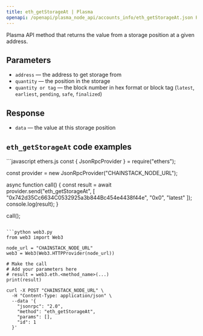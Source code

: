 ```yaml
---
title: eth_getStorageAt | Plasma
openapi: /openapi/plasma_node_api/accounts_info/eth_getStorageAt.json POST /be84184cd12967be5a65d06651c60085
---
```


Plasma API method that returns the value from a storage position at a given address.

## Parameters

* `address` — the address to get storage from
* `quantity` — the position in the storage
* `quantity or tag` — the block number in hex format or block tag (`latest`, `earliest`, `pending`, `safe`, `finalized`)

## Response

* `data` — the value at this storage position

## `eth_getStorageAt` code examples

<CodeGroup>
```javascript ethers.js
const { JsonRpcProvider } = require("ethers");

const provider = new JsonRpcProvider("CHAINSTACK_NODE_URL");

async function call() {
  const result = await provider.send("eth_getStorageAt", [
    "0x742d35Cc6634C0532925a3b844Bc454e4438f44e",
    "0x0",
    "latest"
  ]);
  console.log(result);
}

call();
```

```python web3.py
from web3 import Web3

node_url = "CHAINSTACK_NODE_URL"
web3 = Web3(Web3.HTTPProvider(node_url))

# Make the call
# Add your parameters here
# result = web3.eth.<method_name>(...)
print(result)
```

```shell cURL
curl -X POST "CHAINSTACK_NODE_URL" \
  -H "Content-Type: application/json" \
  --data '{
    "jsonrpc": "2.0",
    "method": "eth_getStorageAt",
    "params": [],
    "id": 1
  }'
```
</CodeGroup>
